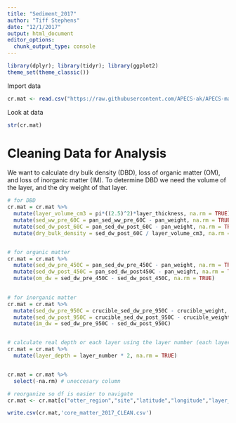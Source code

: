 ```yaml
---
title: "Sediment_2017"
author: "Tiff Stephens"
date: "12/1/2017"
output: html_document
editor_options: 
  chunk_output_type: console
---
```


```r
library(dplyr); library(tidyr); library(ggplot2)
theme_set(theme_classic())
```

Import data
```r
cr.mat <- read.csv("https://raw.githubusercontent.com/APECS-ak/APECS-master-repos/master/ALL_DATA/core_matter_2017_RAW.csv", stringsAsFactors = FALSE, header = TRUE)
```


Look at data
```r
str(cr.mat)
```



# Cleaning Data for Analysis

We want to calculate dry bulk density (DBD), loss of organic matter (OM), and loss of inorganic matter (IM). To determine DBD we need the volume of the layer, and the dry weight of that layer. 
```r

# for DBD
cr.mat = cr.mat %>% 
  mutate(layer_volume_cm3 = pi*((2.5)^2)*layer_thickness, na.rm = TRUE) %>%
  mutate(sed_ww_pre_60C = pan_sed_ww_pre_60C - pan_weight, na.rm = TRUE) %>% # not needed for DBD but a good factor to have for later ww:dw conversions
  mutate(sed_dw_post_60C = pan_sed_dw_post_60C - pan_weight, na.rm = TRUE) %>%
  mutate(dry_bulk_density = sed_dw_post_60C / layer_volume_cm3, na.rm = TRUE)


# for organic matter
cr.mat = cr.mat %>% 
  mutate(sed_dw_pre_450C = pan_sed_dw_pre_450C - pan_weight, na.rm = TRUE) %>%
  mutate(sed_dw_post_450C = pan_sed_dw_post450C - pan_weight, na.rm = TRUE) %>%
  mutate(om_dw = sed_dw_pre_450C - sed_dw_post_450C, na.rm = TRUE)
  

# for inorganic matter
cr.mat = cr.mat %>%   
  mutate(sed_dw_pre_950C = crucible_sed_dw_pre_950C - crucible_weight, na.rm = TRUE) %>%
  mutate(sed_dw_post_950C = crucible_sed_dw_post_950C - crucible_weight, na.rm = TRUE) %>%
  mutate(im_dw = sed_dw_pre_950C - sed_dw_post_950C)


# calculate real depth or each layer using the layer number (each layer was cut at 2 cm but adjusted using the compaction coefficient)
cr.mat = cr.mat %>% 
  mutate(layer_depth = layer_number * 2, na.rm = TRUE)


cr.mat = cr.mat %>% 
  select(-na.rm) # uneccesary column
```

```r
# reorganize so df is easier to navigate
cr.mat <- cr.mat[c("otter_region","site","latitude","longitude","layer_number","layer_depth","layer_thickness","layer_volume_cm3","pan_weight","pan_sed_ww_pre_60C","pan_sed_dw_post_60C","sed_ww_pre_60C","sed_dw_post_60C","pan_sed_dw_pre_450C","pan_sed_dw_post450C","sed_dw_pre_450C","sed_dw_post_450C","crucible_weight","crucible_sed_dw_pre_950C","crucible_sed_dw_post_950C","sed_dw_pre_950C","sed_dw_post_950C","dry_bulk_density","om_dw","im_dw")]
```




```r
write.csv(cr.mat,'core_matter_2017_CLEAN.csv')
```










